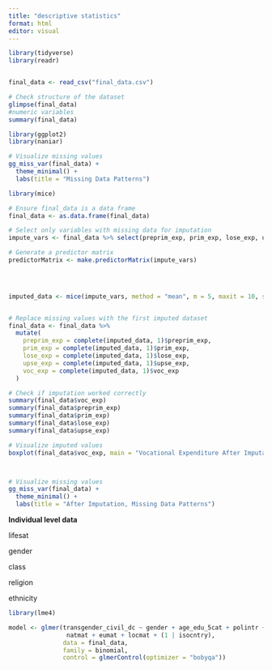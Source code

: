 ```yaml
---
title: "descriptive statistics"
format: html
editor: visual
---
```


```r
library(tidyverse)
library(readr)


final_data <- read_csv("final_data.csv")


```

```r

# Check structure of the dataset
glimpse(final_data)
#numeric variables
summary(final_data)

```

```r

library(ggplot2)
library(naniar)

# Visualize missing values
gg_miss_var(final_data) +
  theme_minimal() +
  labs(title = "Missing Data Patterns")

```

```r




library(mice)

# Ensure final_data is a data frame
final_data <- as.data.frame(final_data)

# Select only variables with missing data for imputation
impute_vars <- final_data %>% select(preprim_exp, prim_exp, lose_exp, upse_exp, voc_exp)

# Generate a predictor matrix
predictorMatrix <- make.predictorMatrix(impute_vars)


 

imputed_data <- mice(impute_vars, method = "mean", m = 5, maxit = 10, seed = 123)


# Replace missing values with the first imputed dataset
final_data <- final_data %>%
  mutate(
    preprim_exp = complete(imputed_data, 1)$preprim_exp,
    prim_exp = complete(imputed_data, 1)$prim_exp,
    lose_exp = complete(imputed_data, 1)$lose_exp,
    upse_exp = complete(imputed_data, 1)$upse_exp,
    voc_exp = complete(imputed_data, 1)$voc_exp
  )

# Check if imputation worked correctly
summary(final_data$voc_exp)
summary(final_data$preprim_exp)
summary(final_data$prim_exp)
summary(final_data$lose_exp)
summary(final_data$upse_exp)

# Visualize imputed values
boxplot(final_data$voc_exp, main = "Vocational Expenditure After Imputation", col = "purple")




```

```r


# Visualize missing values
gg_miss_var(final_data) +
  theme_minimal() +
  labs(title = "After Imputation, Missing Data Patterns")


```

**Individual level data**

lifesat

gender

class

religion

ethnicity

```r


library(lme4)

model <- glmer(transgender_civil_dc ~ gender + age_edu_5cat + polintr + ideo + 
                natmat + eumat + locmat + (1 | isocntry), 
               data = final_data, 
               family = binomial, 
               control = glmerControl(optimizer = "bobyqa"))


```
